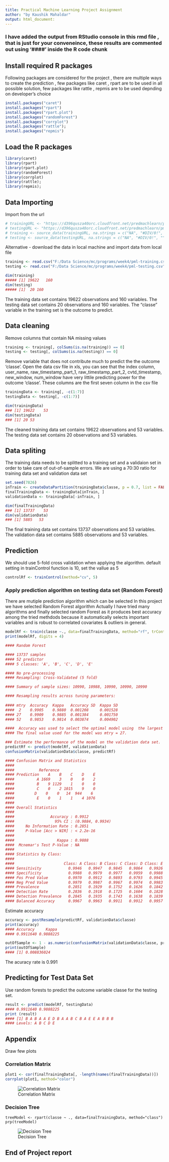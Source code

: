 ```yaml
---
title: Practical Machine Learning Project Assignment
author: "by Kaushik Mahaldar"
output: html_document:
---
```

### I have added the output from RStudio console in this rmd file , that is just for your conveneince, these results are commented out using '####' inside the R code chunk 

##  Install required R packages

Following packages are considered for the project ,  there are multiple ways to create the prediction , few packages like caret , rpart are to be used in all possible solution,  few packages like rattle , repmis are to be used depnding on developer's choice
```r
install.packages("caret")
install.packages("rpart")
install.packages("rpart.plot")
install.packages("randomForest")
install.packages("corrplot")
install.packages("rattle"); 
install.packages("repmis")
```

## Load the R packages
```r
library(caret)
library(rpart)
library(rpart.plot)
library(randomForest)
library(corrplot)
library(rattle); 
library(repmis);
``` 

## Data Importing

Import from the url
```r
# trainingURL <- "https://d396qusza40orc.cloudfront.net/predmachlearn/pml-training.csv"
# testingURL <- "https://d396qusza40orc.cloudfront.net/predmachlearn/pml-testing.csv"
# training <- source_data(trainingURL, na.strings = c("NA", "#DIV/0!", ""), header = TRUE)
# testing <- source_data(testingURL, na.strings = c("NA", "#DIV/0!", ""), header = TRUE)
``` 

Alternative -  download the data in local machine and import data from local file
```r
training <- read.csv("F:/Data Science/mc/programs/week4/pml-training.csv", na.strings = c("NA", ""))
testing <- read.csv("F:/Data Science/mc/programs/week4/pml-testing.csv", na.strings = c("NA", ""))

dim(training)
##### [1] 19622   160
dim(testing)
##### [1]  20 160
``` 
The training data set contains 19622 observations and 160 variables. 
The testing data set contains 20 observations and 160 variables.
The "classe" variable in the training set is the outcome to predict.


## Data cleaning

Remove columns that contain NA missing values
```r
training <- training[, colSums(is.na(training)) == 0]
testing <- testing[, colSums(is.na(testing)) == 0]
``` 
Remove variable that does not contribute much to predict the the outcome 'classe'.
Open the data csv file in xls, you can see that the index column, user_name, raw_timestamp_part_1, raw_timestamp_part_2, cvtd_timestamp, new_window, num_window have very littile predicting power for the outcome 'classe'. These columns are the first seven column in the csv file
```r
trainingData <- training[, -c(1:7)]
testingData <- testing[, -c(1:7)]

dim(trainingData)
### [1] 19622    53
dim(testingData)
### [1] 20 53
```
The cleaned training data set contains 19622 observations and 53 variables.
The testing data set contains 20 observations and 53 variables. 


## Data spliting

The training data needs to be splitted to a training set and a validaion set in order to take care of out-of-sample errors.
We are using a 70:30 ratio for training data set and validation data set
```r
set.seed(7826) 
inTrain <- createDataPartition(trainingData$classe, p = 0.7, list = FALSE)
finalTrainingData <- trainingData[inTrain, ]
validationData <- trainingData[-inTrain, ]

dim(finalTrainingData)
### [1] 13737    53
dim(validationData)
### [1] 5885   53
```
The final training data set contains 13737 observations and 53 variables.
The validation data set contains 5885 observations and 53 variables. 

## Prediction 

We should use 5-fold cross validation when applying the algorithm.
default setting in trainControl function is 10, set the vallue as 5
```r
controlRf <- trainControl(method="cv", 5)
```

### Apply prediction algorithm on testing data set (Random Forest)

There are mutiple prediction algorithm which can be selected
In this project we have selected Random Forest algorithm 
Actually I have tried many algorithms and finally selected random Forest as it produces best accuracy among the tried methdods because it automatically selects important variables and is robust to correlated covariates & outliers in general. 

```r
modelRf <- train(classe ~., data=finalTrainingData, method="rf", trControl=controlRf, ntree=250)
print(modelRf, digits = 4)

#### Random Forest 

#### 13737 samples
#### 52 predictor
#### 5 classes: 'A', 'B', 'C', 'D', 'E' 

#### No pre-processing
#### Resampling: Cross-Validated (5 fold) 

#### Summary of sample sizes: 10990, 10988, 10990, 10990, 10990 

#### Resampling results across tuning parameters:
  
#### mtry  Accuracy  Kappa   Accuracy SD  Kappa SD
####  2    0.9905    0.9880  0.001208     0.001528
#### 27    0.9909    0.9885  0.001384     0.001750
#### 52    0.9853    0.9814  0.003874     0.004902

####  Accuracy was used to select the optimal model using  the largest value.
#### The final value used for the model was mtry = 27. 

### Estimate the performance of the model on the validation data set.
predictRf <- predict(modelRf, validationData)
confusionMatrix(validationData$classe, predictRf)

#### Confusion Matrix and Statistics
#### 
####           Reference
#### Prediction    A    B    C    D    E
####          A 1669    3    0    0    2
####          B    9 1129    1    0    0
####          C    0    2 1015    9    0
####         D    0    0   14  944    6
####          E    0    1    1    4 1076
#### 
#### Overall Statistics
####                                           
####                Accuracy : 0.9912          
####                  95% CI : (0.9884, 0.9934)
####     No Information Rate : 0.2851          
####     P-Value [Acc > NIR] : < 2.2e-16       
####                                           
####                   Kappa : 0.9888          
####  Mcnemar's Test P-Value : NA              
#### 
#### Statistics by Class:
#### 
####                      Class: A Class: B Class: C Class: D Class: E
#### Sensitivity            0.9946   0.9947   0.9845   0.9864   0.9926
#### Specificity            0.9988   0.9979   0.9977   0.9959   0.9988
#### Pos Pred Value         0.9970   0.9912   0.9893   0.9793   0.9945
#### Neg Pred Value         0.9979   0.9987   0.9967   0.9974   0.9983
#### Prevalence             0.2851   0.1929   0.1752   0.1626   0.1842
#### Detection Rate         0.2836   0.1918   0.1725   0.1604   0.1828
#### Detection Prevalence   0.2845   0.1935   0.1743   0.1638   0.1839
#### Balanced Accuracy      0.9967   0.9963   0.9911   0.9912   0.9957
```
Estimate accuracy
```r
accuracy <- postResample(predictRf, validationData$classe)
print(accuracy)
#### Accuracy     Kappa 
#### 0.9911640 0.9888225 

outOfSample <- 1 - as.numeric(confusionMatrix(validationData$classe, predictRf)$overall[1])
print(outOfSample)
#### [1] 0.008836024
```
The acuracy rate is 0.991 

## Predicting for Test Data Set
Use random forests to predict the outcome variable classe for the testing set.
```r
result <- predict(modelRf, testingData)
#### 0.9911640 0.9888225 
print (result)
#### [1] B A B A A E D B A A B C B A E E A B B B
#### Levels: A B C D E
```

## Appendix
Draw few plots

### Correlation Matrix 
```r
plot1 <- cor(finalTrainingData[, -length(names(finalTrainingData))]) 
corrplot(plot1, method="color")
```
![Correlation Matrix](plots/cor_matrix.png)

### Decision Tree 
```
treeModel <- rpart(classe ~ ., data=finalTrainingData, method="class")
prp(treeModel) 
```
![Decision Tree](plots/treemodel.png)

##  End of Project report
